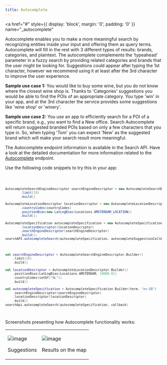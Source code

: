 ```yaml
---
title: Autocomplete
---
```


<a
  href="#"
  style={{ display: 'block', margin: '0', padding: '0' }}
  name="_autocomplete"
></a>

Autocomplete enables you to make a more meaningful search by recognizing entities inside your input
and offering them as query terms. Autocomplete will fill in the rest with 3 different types of
results: brands, categories, and plaintext. The autocomplete complements the ‘typeahead’ parameter
in a fuzzy search by providing related categories and brands that the user might be looking for.
Suggestions could appear after typing the 1st character, however we recommend using it at least
after the 3rd character to improve the user experience.

**Sample use case 1:** You would like to buy some wine, but you do not know where the closest wine
shop is. Thanks to 'Categories' suggestions you would be able to find the POIs of an appropriate
category. You type 'win' in your app, and at the 3rd character the service provides some suggestions
like 'wine shop' or 'winery'.

**Sample use case 2:** You use an app to efficiently search for a POI of a specific brand, e.g., you
want to find a New office. Search Autocomplete will return suggested branded POIs based on only a
few characters that you type in. So, when typing 'Tom' you can expect 'New' as the suggested
brand which will make your search result more meaningful.

The Autocomplete endpoint information is available in the Search API. Have a look at the detailed
documentation for more information related to
the [Autocomplete](/search-api/documentation/autocomplete-service/autocomplete)
endpoint.

Use the following code snippets to try this in your app:

<Code>

```java
AutocompleteSearchEngineDescriptor searchEngineDescriptor = new AutocompleteSearchEngineDescriptor.Builder()
        .limit(10)
        .build()

AutocompleteLocationDescriptor locationDescriptor = new AutocompleteLocationDescriptor.Builder()
        .countryCodes(countryCodes)
        .positionBias(new LatLngBias(Locations.AMSTERDAM_LOCATION))
        .build();

AutocompleteSpecification autocompleteSpecification = new AutocompleteSpecification.Builder(term, "en-GB")
        .locationDescriptor(locationDescriptor)
        .searchEngineDescriptor(searchEngineDescriptor)
        .build();
searchAPI.autocompleteSearch(autocompleteSpecification, autocompleteSuggestionCallback);
```

```kotlin
val searchEngineDescriptor = AutocompleteSearchEngineDescriptor.Builder()
    .limit(10)
    .build()

val locationDescriptor = AutocompleteLocationDescriptor.Builder()
    .positionBias(LatLngBias(Locations.AMSTERDAM, 10000.0))
    .countryCodes(setOf("NL"))
    .build()

val autocompleteSpecification = AutocompleteSpecification.Builder(term, "en-GB")
    .searchEngineDescriptor(searchEngineDescriptor)
    .locationDescriptor(locationDescriptor)
    .build()
searchApi.autocompleteSearch(autocompleteSpecification, callback)
```

</Code>

Screenshots presenting how Autocomplete functionality works:

<table>
  <tbody>
    <tr>
      <td>
        <ContentWrapper maxWidth="350px" objectFit="contain">
          <p>
            <img src="../images/Autocomplete.png" alt="image" />
          </p>
        </ContentWrapper>
        <p>Suggestions</p>
      </td>
      <td>
        <ContentWrapper maxWidth="350px" objectFit="contain">
          <p>
            <img src="../images/Autocomplete_Markers.png" alt="image" />
          </p>
        </ContentWrapper>
        <p>Results on the map</p>
      </td>
    </tr>
  </tbody>
</table>